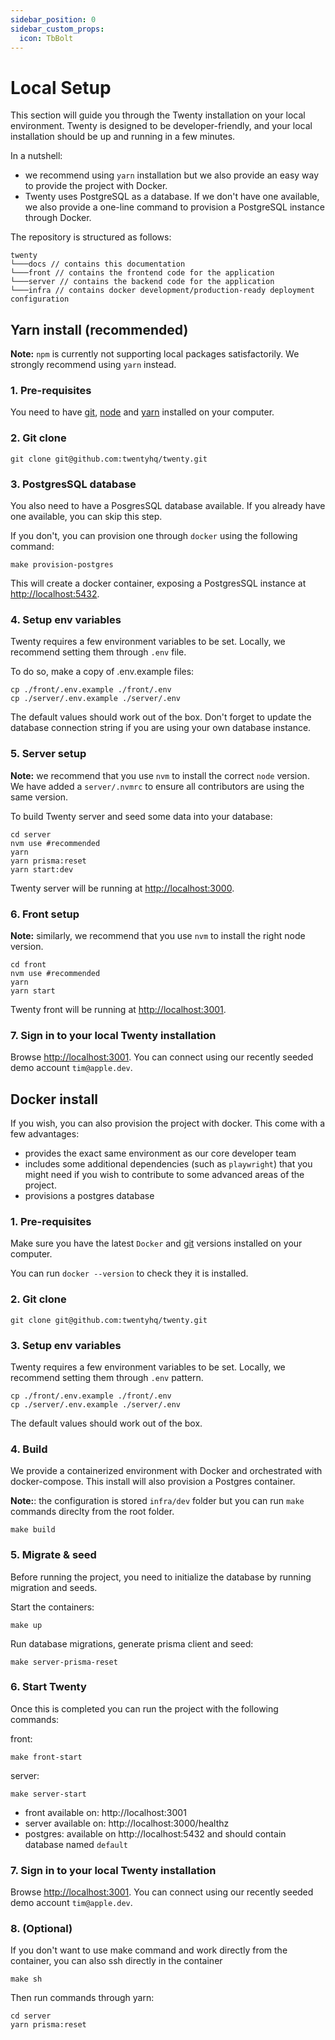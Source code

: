 ```yaml
---
sidebar_position: 0
sidebar_custom_props:
  icon: TbBolt
---
```


# Local Setup

This section will guide you through the Twenty installation on your local environment. 
Twenty is designed to be developer-friendly, and your local installation should be up and running in a few minutes.

In a nutshell:
- we recommend using `yarn` installation but we also provide an easy way to provide the project with Docker.
- Twenty uses PostgreSQL as a database. If we don't have one available, we also provide a one-line command to provision a PostgreSQL instance through Docker.

The repository is structured as follows:
```
twenty
└───docs // contains this documentation
└───front // contains the frontend code for the application
└───server // contains the backend code for the application
└───infra // contains docker development/production-ready deployment configuration
```

## Yarn install (recommended)

**Note:** `npm` is currently not supporting local packages satisfactorily. We strongly recommend using `yarn` instead.

### 1. Pre-requisites

You need to have [git](https://git-scm.com/book/en/v2/Getting-Started-Installing-Git), [node](https://nodejs.org/en/download) and [yarn](https://classic.yarnpkg.com/lang/en/docs/install/) installed on your computer.

### 2. Git clone
```
git clone git@github.com:twentyhq/twenty.git
```


### 3. PostgresSQL database
You also need to have a PosgresSQL database available. If you already have one available, you can skip this step.

If you don't, you can provision one through `docker` using the following command:

```
make provision-postgres
```

This will create a docker container, exposing a PostgresSQL instance at [http://localhost:5432](http://localhost:5432).

### 4. Setup env variables

Twenty requires a few environment variables to be set. Locally, we recommend setting them through `.env` file.

To do so, make a copy of .env.example files:
```
cp ./front/.env.example ./front/.env
cp ./server/.env.example ./server/.env
```

The default values should work out of the box. Don't forget to update the database connection string if you are using your own database instance.

### 5. Server setup

**Note:** we recommend that you use `nvm` to install the correct `node` version. We have added a `server/.nvmrc` to ensure all contributors are using the same version.

To build Twenty server and seed some data into your database:
```
cd server
nvm use #recommended 
yarn
yarn prisma:reset
yarn start:dev
```

Twenty server will be running at [http://localhost:3000](http://localhost:3000).

### 6. Front setup

**Note:** similarly, we recommend that you use `nvm` to install the right node version.

```
cd front
nvm use #recommended 
yarn
yarn start
```

Twenty front will be running at [http://localhost:3001](http://localhost:3001).

### 7. Sign in to your local Twenty installation

Browse [http://localhost:3001](http://localhost:3001). You can connect using our recently seeded demo account `tim@apple.dev`.

## Docker install

If you wish, you can also provision the project with docker. This come with a few advantages:
- provides the exact same environment as our core developer team
- includes some additional dependencies (such as `playwright`) that you might need if you wish to contribute to some advanced areas of the project.
- provisions a postgres database

### 1. Pre-requisites

Make sure you have the latest `Docker` and [git](https://git-scm.com/book/en/v2/Getting-Started-Installing-Git) versions installed on your computer.

You can run `docker --version` to check they it is installed.

### 2. Git clone
```
git clone git@github.com:twentyhq/twenty.git
```

### 3. Setup env variables

Twenty requires a few environment variables to be set. Locally, we recommend setting them through `.env` pattern.
```
cp ./front/.env.example ./front/.env
cp ./server/.env.example ./server/.env 
```
The default values should work out of the box.

### 4. Build

We provide a containerized environment with Docker and orchestrated with docker-compose.
This install will also provision a Postgres container.

**Note:**: the configuration is stored `infra/dev` folder but you can run `make` commands direclty from the root folder.

```
make build
```

### 5. Migrate & seed

Before running the project, you need to initialize the database by running migration and seeds.

Start the containers:
```
make up
```

Run database migrations, generate prisma client and seed:
```
make server-prisma-reset
```

### 6. Start Twenty

Once this is completed you can run the project with the following commands:

front:
```
make front-start
```

server:
```
make server-start
```

- front available on: http://localhost:3001
- server available on: http://localhost:3000/healthz
- postgres: available on http://localhost:5432 and should contain database named `default` 

### 7. Sign in to your local Twenty installation

Browse [http://localhost:3001](http://localhost:3001). You can connect using our recently seeded demo account `tim@apple.dev`.

### 8. (Optional)

If you don't want to use make command and work directly from the container, you can also ssh directly in the container 

```
make sh
```
Then run commands through yarn:
```
cd server
yarn prisma:reset
```